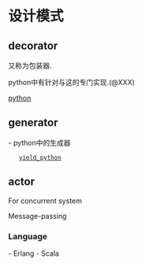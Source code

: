 = 设计模式 =
== decorator ==
又称为包装器.

python中有针对与这的专门实现.(@XXX)

[[python]]

== generator ==
- python中的生成器
    [[yield_python]]

== actor ==
For concurrent system

Message-passing

=== Language ===
- Erlang
- Scala
